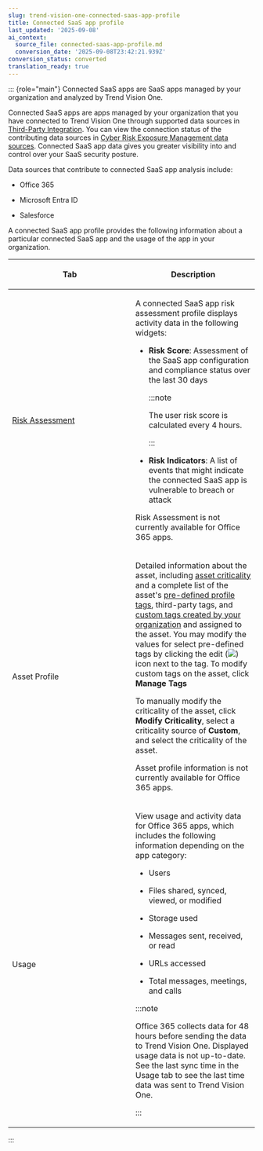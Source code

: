 ```yaml
---
slug: trend-vision-one-connected-saas-app-profile
title: Connected SaaS app profile
last_updated: '2025-09-08'
ai_context:
  source_file: connected-saas-app-profile.md
  conversion_date: '2025-09-08T23:42:21.939Z'
conversion_status: converted
translation_ready: true
---
```


::: {role="main"}
Connected SaaS apps are SaaS apps managed by your organization and analyzed by Trend Vision One.

Connected SaaS apps are apps managed by your organization that you have connected to Trend Vision One through supported data sources in [Third-Party Integration](third-party-integration.mdx). You can view the connection status of the contributing data sources in [Cyber Risk Exposure Management data sources](ASRM-data-sources.mdx). Connected SaaS app data gives you greater visibility into and control over your SaaS security posture.

Data sources that contribute to connected SaaS app analysis include:

- Office 365

- Microsoft Entra ID

- Salesforce

A connected SaaS app profile provides the following information about a particular connected SaaS app and the usage of the app in your organization.

<table>
<colgroup>
<col style="width: 50%" />
<col style="width: 50%" />
</colgroup>
<thead>
<tr>
<th><p>Tab</p></th>
<th><p>Description</p></th>
</tr>
</thead>
<tbody>
<tr>
<td><p><a href="trend-vision-one-risk-assessment">Risk Assessment</a></p></td>
<td><p>A connected SaaS app risk assessment profile displays activity data in the following widgets:</p>
<ul>
<li><p><strong>Risk Score</strong>: Assessment of the SaaS app configuration and compliance status over the last 30 days</p>


:::note

<p>The user risk score is calculated every 4 hours.</p>


:::

</li>
<li><p><strong>Risk Indicators</strong>: A list of events that might indicate the connected SaaS app is vulnerable to breach or attack</p></li>
</ul>
<p>Risk Assessment is not currently available for Office 365 apps.</p></td>
</tr>
<tr>
<td><p>Asset Profile</p></td>
<td><p>Detailed information about the asset, including <a href="trend-vision-one-asset-criticality">asset criticality</a> and a complete list of the asset's <a href="trend-vision-one-asset-profile-tags">pre-defined profile tags</a>, third-party tags, and <a href="trend-vision-one-custom-asset-tags">custom tags created by your organization</a> and assigned to the asset. You may modify the values for select pre-defined tags by clicking the edit (<img src="./images/edit_icon=GUID-1F1D1164-5310-4D6D-ACD0-6049C86960AF.webp" />) icon next to the tag. To modify custom tags on the asset, click <strong>Manage Tags</strong></p>
<p>To manually modify the criticality of the asset, click <strong>Modify Criticality</strong>, select a criticality source of <strong>Custom</strong>, and select the criticality of the asset.</p>
<p>Asset profile information is not currently available for Office 365 apps.</p></td>
</tr>
<tr>
<td><p>Usage</p></td>
<td><p>View usage and activity data for Office 365 apps, which includes the following information depending on the app category:</p>
<ul>
<li><p>Users</p></li>
<li><p>Files shared, synced, viewed, or modified</p></li>
<li><p>Storage used</p></li>
<li><p>Messages sent, received, or read</p></li>
<li><p>URLs accessed</p></li>
<li><p>Total messages, meetings, and calls</p></li>
</ul>


:::note

Office 365 collects data for 48 hours before sending the data to Trend Vision One. Displayed usage data is not up-to-date. See the last sync time in the Usage tab to see the last time data was sent to Trend Vision One.


:::

</td>
</tr>
</tbody>
</table>
:::
